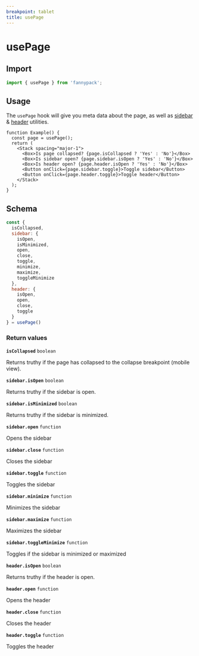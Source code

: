 ```yaml
---
breakpoint: tablet
title: usePage
---
```


# usePage

## Import

```js
import { usePage } from 'fannypack';
```

## Usage

The `usePage` hook will give you meta data about the page, as well as [sidebar](/page-shells/page-with-sidebar) & [header](/page-shells/page-with-header) utilities.

```function-live
function Example() {
  const page = usePage();
  return (
    <Stack spacing="major-1">
      <Box>Is page collapsed? {page.isCollapsed ? 'Yes' : 'No'}</Box>
      <Box>Is sidebar open? {page.sidebar.isOpen ? 'Yes' : 'No'}</Box>
      <Box>Is header open? {page.header.isOpen ? 'Yes' : 'No'}</Box>
      <Button onClick={page.sidebar.toggle}>Toggle sidebar</Button>
      <Button onClick={page.header.toggle}>Toggle header</Button>
    </Stack>
  );
}
```

## Schema

```js
const {
  isCollapsed,
  sidebar: {
    isOpen,
    isMinimized,
    open,
    close,
    toggle,
    minimize,
    maximize,
    toggleMinimize
  },
  header: {
    isOpen,
    open,
    close,
    toggle
  }
} = usePage()
```

### Return values

**<Code marginRight="major-1">isCollapsed</Code>** `boolean`

Returns truthy if the page has collapsed to the collapse breakpoint (mobile view).

**<Code marginRight="major-1">sidebar.isOpen</Code>** `boolean`

Returns truthy if the sidebar is open.

**<Code marginRight="major-1">sidebar.isMinimized</Code>** `boolean`

Returns truthy if the sidebar is minimized.

**<Code marginRight="major-1">sidebar.open</Code>** `function`

Opens the sidebar

**<Code marginRight="major-1">sidebar.close</Code>** `function`

Closes the sidebar

**<Code marginRight="major-1">sidebar.toggle</Code>** `function`

Toggles the sidebar

**<Code marginRight="major-1">sidebar.minimize</Code>** `function`

Minimizes the sidebar

**<Code marginRight="major-1">sidebar.maximize</Code>** `function`

Maximizes the sidebar

**<Code marginRight="major-1">sidebar.toggleMinimize</Code>** `function`

Toggles if the sidebar is minimized or maximized

**<Code marginRight="major-1">header.isOpen</Code>** `boolean`

Returns truthy if the header is open.

**<Code marginRight="major-1">header.open</Code>** `function`

Opens the header

**<Code marginRight="major-1">header.close</Code>** `function`

Closes the header

**<Code marginRight="major-1">header.toggle</Code>** `function`

Toggles the header

